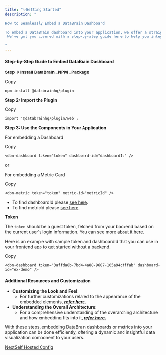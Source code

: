 ```yaml
---
title: "✨Getting Started"
description: "

How to Seamlessly Embed a DataBrain Dashboard

To embed a DataBrain dashboard into your application, we offer a straightforward approach using the DataBrain npm package. Simply install this package, and then bring it into your application to access a range of components. These components enable you to display full dashboards or specific metrics as needed.
 We've got you covered with a step-by-step guide here to help you integrate DataBrain dashboards into your user interface seamlessly.

"
---
```



#### **Step-by-Step Guide to Embed DataBrain Dashboard**

**Step 1: Install DataBrain _NPM _Package**

Copy

```
npm install @databrainhq/plugin
```

**Step 2: Import the Plugin**

Copy

```
import '@databrainhq/plugin/web';
```

**Step 3: Use the Components in Your Application**

For embedding a Dashboard

Copy

```
<dbn-dashboard token="token" dashboard-id="dashboardId" />
```

or

For embedding a Metric Card

Copy

```
<dbn-metric token="token" metric-id="metricId" />
```

- To find dashboardId please [see here](https://docs.usedatabrain.com/developer-docs/helpers/dashboard-id).
- To find metricId please [see here](https://docs.usedatabrain.com/developer-docs/helpers/metric-id).

**Token**

The `token` should be a guest token, fetched from your backend based on the current user's login information. You can see more [about it here.](https://docs.usedatabrain.com/developer-docs/token)

Here is an example with sample token and dashboardId that you can use in your frontend app to get started without a backend.

Copy

```
<dbn-dashboard token="3affda8b-7bd4-4a88-9687-105a94cfffab" dashboard-id="ex-demo" />
```

#### **Additional Resources and Customization**

- **Customizing the Look and Feel**:
  - For further customizations related to the appearance of the embedded elements, [**_refer here._**](https://docs.usedatabrain.com/developer-docs/helpers/options)
- **Understanding the Overall Architecture**:
  - For a comprehensive understanding of the overarching architecture and how embedding fits into it, [**_refer here._**](https://docs.usedatabrain.com/developer-docs/helpers/architecture)

With these steps, embedding DataBrain dashboards or metrics into your application can be done efficiently, offering a dynamic and insightful data visualization component to your users.

[NextSelf Hosted Config](https://docs.usedatabrain.com/developer-docs/self-hosted-config)